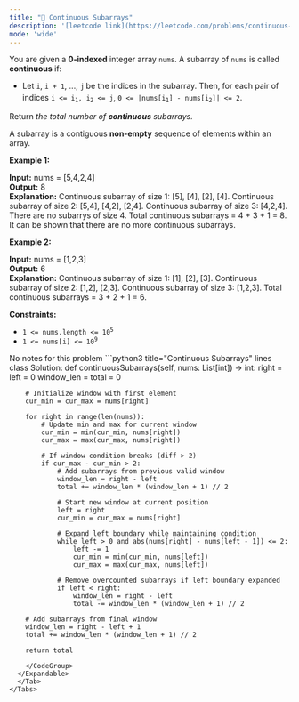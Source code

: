 ```yaml
---
title: "🧀 Continuous Subarrays"
description: '[leetcode link](https://leetcode.com/problems/continuous-subarrays/description/)'
mode: 'wide'
---
```

<Tabs>
  <Tab title="Question" icon="circle-question" iconType="regular">
    <Card>
      <p>You are given a <strong>0-indexed</strong> integer array <code>nums</code>. A subarray of <code>nums</code> is called <strong>continuous</strong> if:</p>  <ul>  <li>Let <code>i</code>, <code>i + 1</code>, ..., <code>j</code><sub> </sub>be the indices in the subarray. Then, for each pair of indices <code>i &lt;= i<sub>1</sub>, i<sub>2</sub> &lt;= j</code>, <code><font face="monospace">0 &lt;=</font> |nums[i<sub>1</sub>] - nums[i<sub>2</sub>]| &lt;= 2</code>.</li> </ul>  <p>Return <em>the total number of <strong>continuous</strong> subarrays.</em></p>  <p>A subarray is a contiguous <strong>non-empty</strong> sequence of elements within an array.</p>   <p><strong class="example">Example 1:</strong></p>   <strong>Input:</strong> nums = [5,4,2,4] <br/> <strong>Output:</strong> 8 <br/> <strong>Explanation:</strong>  Continuous subarray of size 1: [5], [4], [2], [4]. Continuous subarray of size 2: [5,4], [4,2], [2,4]. Continuous subarray of size 3: [4,2,4]. There are no subarrys of size 4. Total continuous subarrays = 4 + 3 + 1 = 8. It can be shown that there are no more continuous subarrays.     <p><strong class="example">Example 2:</strong></p>   <strong>Input:</strong> nums = [1,2,3] <br/> <strong>Output:</strong> 6 <br/> <strong>Explanation:</strong>  Continuous subarray of size 1: [1], [2], [3]. Continuous subarray of size 2: [1,2], [2,3]. Continuous subarray of size 3: [1,2,3]. Total continuous subarrays = 3 + 2 + 1 = 6.    <p><strong>Constraints:</strong></p>  <ul>  <li><code>1 &lt;= nums.length &lt;= 10<sup>5</sup></code></li>  <li><code>1 &lt;= nums[i] &lt;= 10<sup>9</sup></code></li> </ul> 
    </Card>
  </Tab>
  <Tab title="Solution" icon="lightbulb" iconType="regular" >
    <Card>
      No notes for this problem
</Card>
  <Expandable title="code">
    <CodeGroup dropdown>
```python3 title="Continuous Subarrays" lines
class Solution:
    def continuousSubarrays(self, nums: List[int]) -> int:
        right = left = 0
        window_len = total = 0

        # Initialize window with first element
        cur_min = cur_max = nums[right]

        for right in range(len(nums)):
            # Update min and max for current window
            cur_min = min(cur_min, nums[right])
            cur_max = max(cur_max, nums[right])

            # If window condition breaks (diff > 2)
            if cur_max - cur_min > 2:
                # Add subarrays from previous valid window
                window_len = right - left
                total += window_len * (window_len + 1) // 2

                # Start new window at current position
                left = right
                cur_min = cur_max = nums[right]

                # Expand left boundary while maintaining condition
                while left > 0 and abs(nums[right] - nums[left - 1]) <= 2:
                    left -= 1
                    cur_min = min(cur_min, nums[left])
                    cur_max = max(cur_max, nums[left])

                # Remove overcounted subarrays if left boundary expanded
                if left < right:
                    window_len = right - left
                    total -= window_len * (window_len + 1) // 2

        # Add subarrays from final window
        window_len = right - left + 1
        total += window_len * (window_len + 1) // 2

        return total
        
```
    </CodeGroup>
  </Expandable>
  </Tab>
</Tabs>